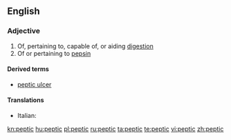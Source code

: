 ==English==

===Adjective===
{{en-adj}}

# Of, pertaining to, capable of, or aiding [[digestion]]
# Of or pertaining to [[pepsin]]

====Derived terms====
*[[peptic ulcer]]

====Translations====
{{trans-top|of, pertaining to digestion}}
*Italian: {{t-|it|peptico}}
{{trans-mid}}
{{trans-bottom}}

[[kn:peptic]]
[[hu:peptic]]
[[pl:peptic]]
[[ru:peptic]]
[[ta:peptic]]
[[te:peptic]]
[[vi:peptic]]
[[zh:peptic]]